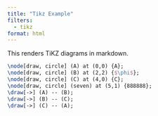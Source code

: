 ```yaml
---
title: "Tikz Example"
filters:
  - tikz
format: html
---
```


This renders TiKZ diagrams in markdown.


```.tikz
\node[draw, circle] (A) at (0,0) {A};
\node[draw, circle] (B) at (2,2) {$\phi$};
\node[draw, circle] (C) at (4,0) {C};
\node[draw, circle] (seven) at (5,1) {888888};
\draw[->] (A) -- (B);
\draw[->] (B) -- (C);
\draw[->] (C) -- (A);
```